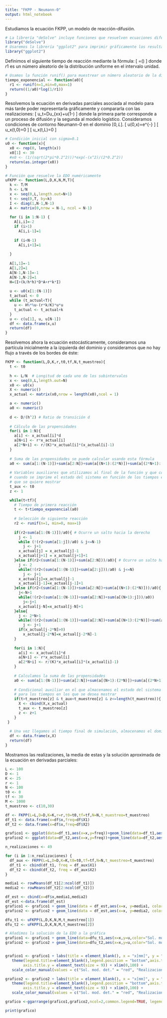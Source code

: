 ---
title: "FKPP - Neumann-0"
output: html_notebook
---

Estudiamos la ecuación FKPP, un modelo de reacción-difusión.

```{r}
# La librería "deSolve" incluye funciones que resuelven ecuaciones diferenciales ordinarias
library("deSolve")
# Usaremos la librería "ggplot2" para imprimir gráficamente los resultados
library("ggplot2")
```

Definimos el siguiente tiempo de reacción mediante la fórmula:
\[
  \tau=\frac{1}{a_0}\log\left(\frac{1}{r1}\right)
\]
donde $r1$ es un número aleatorio de la distribución uniforme en el intervalo unidad.

```{r}
# Usamos la función runif() para muestrear un número aleatorio de la distribución uniforme en el intervalo (0,1)
tiempo_exponencial <- function(a0){
  r1 <- runif(n=1,min=0,max=1)
  return((1/a0)*log(1/r1))
}
```

Resolvemos la ecuación en derivadas parciales asociada al modelo para más tarde poder representarla gráficamente y compararla con las realizaciones:
\[
u_t=Du_{xx}+u\left(1-\frac{u}{K}\right)
\]
donde la primera parte corresponde a un proceso de difusión y la segunda al modelo logístico. Consideramos condiciones de contorno Neumann-0 en el dominio $[0,L]$.
\[
  u(0,x)=e^{-\frac{x^2}{2\sigma^2}}
\]
\[
  u_x(t,0)=0
\]
\[
  u_x(t,L)=0
\]

```{r}
# Condición inicial con sigma=0.1
u0 <- function(x){
  x0 <- rep(0, length(x))
  x0[1] <- 30
  #x0 <- (1/(sqrt(2*pi*0.2^2)))*exp(-(x^2)/(2*0.2^2))
  return(as.integer(x0))
}

# Función que resuelve la EDO numéricamente
uFKPP <- function(L,D,K,N,M,T){
  k <- T/M
  h <- L/N
  x <- seq(0,L,length.out=N+1)
  t <- seq(0,T, by=k)
  I <- diag(1,N-1,N-1)
  A <- matrix(0,nrow = N-1, ncol = N-1)
  
  for (i in 1:N-1) {
    A[i,i]=-2
    if (i>1)
      A[i,i-1]=1
    
    if (i<N-1)
      A[i,i+1]=1
    
  }
  
  A[1,1]=-1
  A[1,2]=1
  A[N-1,N-1]=-1
  A[N-1,N-2]=1
  H=(I+(k/h*h)*D*A+r*k*I)
  
  u <- u0(x[1:(N-1)])
  t_actual <- 0
  while (t_actual<T){
    u <- H%*%u-(r*k/K)*u*u
    t_actual <- t_actual+k
  }
  u <- c(u[1], u, u[N-1])
  df <- data.frame(x,u)
  return(df)
}
```

Resolvemos ahora la ecuación estocásticamente, consideramos una partícula inicialmente a la izquierda del dominio y consideramos que no hay flujo a través de los bordes de éste:
```{r}
FKPP <- function(L,D,K,r,t0,tf,N,t_muestreo){
  t <- t0
  
  h <- L/N  # Longitud de cada uno de los subintervalos
  x <- seq(0,L,length.out=N) 
  x0 <- u0(x)
  X <- numeric()
  x_actual <- matrix(x0,nrow = length(x0),ncol = 1)

  a <- numeric()
  a0 <- numeric()
  
  d <- D/(h^2) # Ratio de transición d
  
  # Cálculo de las propensidades
  for(i in 1:N){
    a[i] <- x_actual[i]*d
    a[N+i] <- r*x_actual[i]
    a[2*N+i] <- r/(K)*x_actual[i]*(x_actual[i]-1)
  }
  
  # Suma de las propensidades se puede calcular usando esta fórmula
  a0 <- sum(a[1:(N-1)])+sum(a[2:N])+sum(a[(N+1):(2*N)])+sum(a[(2*N+1):(3*N)])
  
  # Variables auxiliares que utilizamos al final de la función y que controlan 
  # cuando se imprime el estado del sistema en función de los tiempos en los 
  # que se quiere mostrar
  t_aux <- t0
  z <- 1 

  while(t<tf){
    # Tiempo de primera reacción
    t <- t+tiempo_exponencial(a0)
    
    # Selección de siguiente reacción
    r2 <- runif(n=1, min=0, max=1)
    
    if(r2<sum(a[1:(N-1)])/a0){ # Ocurre un salto hacia la derecha
      j <- 1
      while (!(r2<sum(a[1:j])/a0) & j<=N-1) 
        j <- j+1 
      x_actual[j] = x_actual[j]-1
      x_actual[j+1] = x_actual[j+1]+1
    }else if(r2<(sum(a[1:(N-1)])+sum(a[2:N]))/a0){ # Ocurre un salto hacia la izquierda
      j <- 2
      while(!(r2<(sum(a[1:(N-1)])+sum(a[2:j]))/a0) & j<=N)
        j <- j+1
      x_actual[j]=x_actual[j]-1
      x_actual[j-1]=x_actual[j-1]+1
    }else if(r2<(sum(a[1:(N-1)])+sum(a[2:N])+sum(a[(N+1):(2*N)]))/a0){
      j<-N+1
      while(!(r2<(sum(a[1:(N-1)])+sum(a[2:N])+sum(a[(N+1):j]))/a0))
        j<-j+1
      x_actual[j-N]=x_actual[j-N]+1
    }else{
      j <- 2*N+1
      while(!(r2<(sum(a[1:(N-1)])+sum(a[2:N])+sum(a[(N+1):(2*N)])+sum(a[(2*N+1):j]))/a0))
        j <- j+1
      if(x_actual[j-2*N]>0)
        x_actual[j-2*N]=x_actual[j-2*N]-1
    }
  
    for(i in 1:N){
      a[i] <- x_actual[i]*d
      a[N+i] <- r*x_actual[i]
      a[2*N+i] <- r/(K)*x_actual[i]*(x_actual[i]-1)
    }
    
    # Calculamos la suma de las propensidades
    a0 <- sum(a[1:(N-1)])+sum(a[2:N])+sum(a[(N+1):(2*N)])+sum(a[(2*N+1):(3*N)])
    
    # Condicional auxiliar en el que almacenamos el estado del sistema 
    # para los tiempos en los que se desea mostrar
    if(t>t_muestreo[z] & t_aux<t_muestreo[z] & z<=length(t_muestreo)){
      X <- cbind(X,x_actual)
      t_aux <- t_muestreo[z]
      z <- z+1
    }
 }
  
  # Una vez llegamos al tiempo final de simulación, almacenamos el dominio dividido en subintervalos con la frecuencia correspondiente a cada subintervalo
  df <- data.frame(x,X)
  return(df)
}
```

Mostramos las realizaciones, la media de estas y la solución aproximada de la ecuación en derivadas parciales:
```{r}
L <- 100
D <- 1
K <- 25
r <- 1
N <- 100
t0 <- 0
tf <- 30
M <- 1000
t_muestreo <- c(10,30)

df <- FKPP(L=L,D=D,K=K,r=r,t0=t0,tf=tf,N=N,t_muestreo=t_muestreo)
df_t1 <- data.frame(x=df$x,freq=df$X1)
df_t2 <- data.frame(x=df$x,freq=df$X2)

grafico1 <- ggplot(data=df_t1,aes(x=x,y=freq))+geom_line(data=df_t1,aes(x=x,y=freq,color='Realizaciones'))
grafico2 <- ggplot(data=df_t2,aes(x=x,y=freq))+geom_line(data=df_t2,aes(x=x,y=freq,color='Realizaciones'))

n_realizaciones <- 49

for (i in 1:n_realizaciones) {
  df_aux <- FKPP(L=L,D=D,K=K,t0=t0,tf=tf,N=N,t_muestreo=t_muestreo)
  df_t1 <- cbind(df_t1, freq = df_aux$X1)
  df_t2 <- cbind(df_t2, freq = df_aux$X2)
}

media1 <- rowMeans(df_t1[2:ncol(df_t1)])
media2 <- rowMeans(df_t2[2:ncol(df_t2)])

df_est <- cbind(x=df$x,media1,media2)
df_est <-data.frame(df_est)
grafico1 <- grafico1 + geom_line(data = df_est,aes(x=x, y=media1, color="Media"))
grafico2 <- grafico2 + geom_line(data = df_est,aes(x=x, y=media2, color="Media"))

dfu_t1 <- uFKPP(L,D,K,N,M,t_muestreo[1])
dfu_t2 <- uFKPP(L,D,K,N,M,t_muestreo[2])

# Añadimos la solución de la EDO a la gráfica
grafico1 <- grafico1 + geom_line(data=dfu_t1,aes(x=x,y=u,color="Sol. mod. det."))
grafico2 <- grafico2 + geom_line(data=dfu_t2,aes(x=x,y=u,color="Sol. mod. det."))


grafico1 <- grafico1 + labs(title = element_blank(), x = "x[mm]", y = "Concentración",subtitle = paste("T. f.=",t_muestreo[1],"s",sep=""))+ theme_minimal() +
   theme(legend.title=element_blank(),legend.position = "bottom",axis.title.x = element_text(size = 9),  
        axis.title.y = element_text(size = 9)) + xlim(0,100) +
   scale_color_manual(values = c("Sol. mod. det." = "red", "Realizaciones"="grey", "Media"="blue", "Intervalo de confianza"="green" ), breaks = c("Realizaciones", "Media", "Intervalo de confianza", "Sol. mod. det."))

grafico2 <- grafico2 + labs(title = element_blank(), x = "x[mm]", y = "Concentración",subtitle = paste("T. f.=",t_muestreo[2],"s",sep=""))+ theme_minimal() +
   theme(legend.title=element_blank(),legend.position = "bottom",axis.title.x = element_text(size = 9),  
        axis.title.y = element_text(size = 9)) + xlim(0,100) +
   scale_color_manual(values = c("Sol. mod. det." = "red", "Realizaciones"="grey", "Media"="blue", "Intervalo de confianza"="green" ), breaks = c("Realizaciones", "Media", "Intervalo de confianza", "Sol. mod. det."))

grafico <-ggarrange(grafico1,grafico2,ncol=2,common.legend=TRUE, legend="bottom")

print(grafico)
```

